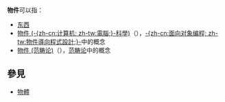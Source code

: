 '''物件'''可以指：
*[[东西|东西]]
*[[对象_(计算机科学)|物件 (-{zh-cn:计算机; zh-tw:電腦;}-科學)]]（{{lang|en|Object}}），[[物件導向編程|-{zh-cn:面向对象编程; zh-tw:物件導向程式設計;}-]]中的概念
*[[对象_(范畴论)|物件 (范畴论)]]（{{lang|en|Object}}），[[范畴论|范畴论]]中的概念

== 參見 ==
* [[物體|物體]]

{{disambig|U|Cat=二字译名消歧义}}